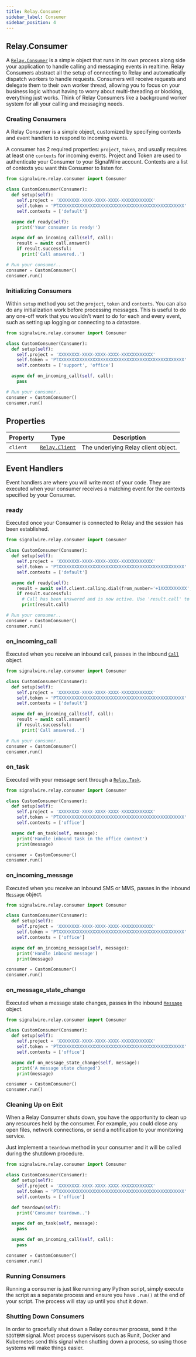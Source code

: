 ```yaml
---
title: Relay.Consumer
sidebar_label: Consumer
sidebar_position: 4
---
```


[relay-client]: /sdks/reference/realtime-sdk/v2/sdks/python/relay-client
[relay-consumer]: /sdks/reference/realtime-sdk/v2/sdks/python/consumer
[relay-task]: /sdks/reference/realtime-sdk/v2/sdks/python/task
[relay-messaging-message]: /sdks/reference/realtime-sdk/v2/sdks/python/messaging/message
[relay-calling-call]: /sdks/reference/realtime-sdk/v2/sdks/python/calling/call

## Relay.Consumer

A [`Relay.Consumer`][relay-consumer] is a simple object that runs in its own process along side your application to handle calling and messaging events in realtime. Relay Consumers abstract all the setup of connecting to Relay and automatically dispatch workers to handle requests. Consumers will receive requests and delegate them to their own worker thread, allowing you to focus on your business logic without having to worry about multi-threading or blocking, everything just works. Think of Relay Consumers like a background worker system for all your calling and messaging needs.

### Creating Consumers

A Relay Consumer is a simple object, customized by specifying contexts and event handlers to respond to incoming events.

A consumer has 2 required properties: `project`, `token`, and usually requires at least one `contexts` for incoming events. Project and Token are used to authenticate your Consumer to your SignalWire account. Contexts are a list of contexts you want this Consumer to listen for.

```python
from signalwire.relay.consumer import Consumer

class CustomConsumer(Consumer):
  def setup(self):
    self.project = 'XXXXXXXX-XXXX-XXXX-XXXX-XXXXXXXXXXXX'
    self.token = 'PTXXXXXXXXXXXXXXXXXXXXXXXXXXXXXXXXXXXXXXXXXXXXXXXX'
    self.contexts = ['default']

  async def ready(self):
    print('Your consumer is ready!')

  async def on_incoming_call(self, call):
    result = await call.answer()
    if result.successful:
      print('Call answered..')

# Run your consumer..
consumer = CustomConsumer()
consumer.run()
```

### Initializing Consumers

Within `setup` method you set the `project`, `token` and `contexts`. You can also do any initialization work before processing messages. This is useful to do any one-off work that you wouldn't want to do for each and every event, such as setting up logging or connecting to a datastore.

```python
from signalwire.relay.consumer import Consumer

class CustomConsumer(Consumer):
  def setup(self):
    self.project = 'XXXXXXXX-XXXX-XXXX-XXXX-XXXXXXXXXXXX'
    self.token = 'PTXXXXXXXXXXXXXXXXXXXXXXXXXXXXXXXXXXXXXXXXXXXXXXXX'
    self.contexts = ['support', 'office']

  async def on_incoming_call(self, call):
    pass

# Run your consumer..
consumer = CustomConsumer()
consumer.run()
```

## Properties

| Property | Type | Description |
| -------- | ---- | ----------- |
| `client` | [`Relay.Client`][relay-client] | The underlying Relay client object. |

## Event Handlers

Event handlers are where you will write most of your code. They are executed when your consumer receives a matching event for the contexts specified by your Consumer.

### ready

Executed once your Consumer is connected to Relay and the session has been established.

```python
from signalwire.relay.consumer import Consumer

class CustomConsumer(Consumer):
  def setup(self):
    self.project = 'XXXXXXXX-XXXX-XXXX-XXXX-XXXXXXXXXXXX'
    self.token = 'PTXXXXXXXXXXXXXXXXXXXXXXXXXXXXXXXXXXXXXXXXXXXXXXXX'
    self.contexts = ['default']

  async def ready(self):
    result = await self.client.calling.dial(from_number='+1XXXXXXXXXX', to_number='+1YYYYYYYYYY')
    if result.successful:
      # Call has been answered and is now active. Use 'result.call' to access the Call object.
      print(result.call)

# Run your consumer..
consumer = CustomConsumer()
consumer.run()
```

### on_incoming_call

Executed when you receive an inbound call, passes in the inbound [`Call`][relay-calling-call] object.

```python
from signalwire.relay.consumer import Consumer

class CustomConsumer(Consumer):
  def setup(self):
    self.project = 'XXXXXXXX-XXXX-XXXX-XXXX-XXXXXXXXXXXX'
    self.token = 'PTXXXXXXXXXXXXXXXXXXXXXXXXXXXXXXXXXXXXXXXXXXXXXXXX'
    self.contexts = ['default']

  async def on_incoming_call(self, call):
    result = await call.answer()
    if result.successful:
      print('Call answered..')

# Run your consumer..
consumer = CustomConsumer()
consumer.run()
```

### on_task

Executed with your message sent through a [`Relay.Task`][relay-task].

```python
from signalwire.relay.consumer import Consumer

class CustomConsumer(Consumer):
  def setup(self):
    self.project = 'XXXXXXXX-XXXX-XXXX-XXXX-XXXXXXXXXXXX'
    self.token = 'PTXXXXXXXXXXXXXXXXXXXXXXXXXXXXXXXXXXXXXXXXXXXXXXXX'
    self.contexts = ['office']

  async def on_task(self, message):
    print('Handle inbound task in the office context')
    print(message)

consumer = CustomConsumer()
consumer.run()
```

### on_incoming_message

Executed when you receive an inbound SMS or MMS, passes in the inbound [`Message`][relay-messaging-message] object.

```python
from signalwire.relay.consumer import Consumer

class CustomConsumer(Consumer):
  def setup(self):
    self.project = 'XXXXXXXX-XXXX-XXXX-XXXX-XXXXXXXXXXXX'
    self.token = 'PTXXXXXXXXXXXXXXXXXXXXXXXXXXXXXXXXXXXXXXXXXXXXXXXX'
    self.contexts = ['office']

  async def on_incoming_message(self, message):
    print('Handle inbound message')
    print(message)

consumer = CustomConsumer()
consumer.run()
```

### on_message_state_change

Executed when a message state changes, passes in the inbound [`Message`][relay-messaging-message] object.

```python
from signalwire.relay.consumer import Consumer

class CustomConsumer(Consumer):
  def setup(self):
    self.project = 'XXXXXXXX-XXXX-XXXX-XXXX-XXXXXXXXXXXX'
    self.token = 'PTXXXXXXXXXXXXXXXXXXXXXXXXXXXXXXXXXXXXXXXXXXXXXXXX'
    self.contexts = ['office']

  async def on_message_state_change(self, message):
    print('A message state changed')
    print(message)

consumer = CustomConsumer()
consumer.run()
```

### Cleaning Up on Exit

When a Relay Consumer shuts down, you have the opportunity to clean up any resources held by the consumer. For example, you could close any open files, network connections, or send a notification to your monitoring service.

Just implement a `teardown` method in your consumer and it will be called during the shutdown procedure.

```python
from signalwire.relay.consumer import Consumer

class CustomConsumer(Consumer):
  def setup(self):
    self.project = 'XXXXXXXX-XXXX-XXXX-XXXX-XXXXXXXXXXXX'
    self.token = 'PTXXXXXXXXXXXXXXXXXXXXXXXXXXXXXXXXXXXXXXXXXXXXXXXX'
    self.contexts = ['office']

  def teardown(self):
    print('Consumer teardown..')

  async def on_task(self, message):
    pass

  async def on_incoming_call(self, call):
    pass

consumer = CustomConsumer()
consumer.run()
```

### Running Consumers

Running a consumer is just like running any Python script, simply execute the script as a separate process and ensure you have `.run()` at the end of your script. The process will stay up until you shut it down.

### Shutting Down Consumers

In order to gracefully shut down a Relay consumer process, send it the `SIGTERM` signal. Most process supervisors such as Runit, Docker and Kubernetes send this signal when shutting down a process, so using those systems will make things easier.